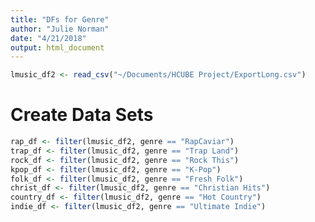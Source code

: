 ```yaml
---
title: "DFs for Genre"
author: "Julie Norman"
date: "4/21/2018"
output: html_document
---
```



```r
lmusic_df2 <- read_csv("~/Documents/HCUBE Project/ExportLong.csv")


```

# Create Data Sets

```r
rap_df <- filter(lmusic_df2, genre == "RapCaviar")
trap_df <- filter(lmusic_df2, genre == "Trap Land")
rock_df <- filter(lmusic_df2, genre == "Rock This")
kpop_df <- filter(lmusic_df2, genre == "K-Pop")
folk_df <- filter(lmusic_df2, genre == "Fresh Folk")
christ_df <- filter(lmusic_df2, genre == "Christian Hits")
country_df <- filter(lmusic_df2, genre == "Hot Country")
indie_df <- filter(lmusic_df2, genre == "Ultimate Indie")

```




